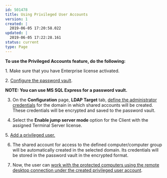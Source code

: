---
id: 501478
title: Using Privileged User Accounts
version: 1
created: |
  2019-06-05 17:20:58.022
updated: |
  2019-06-05 17:22:28.161
status: current
type: Page
---

**To use the Privileged Accounts feature, do the following:**

1. Make sure that you have Enterprise license activated.

2. [Configure the password vault](#_Password_Vault_Configuration).

**NOTE: You can use MS SQL Express for a password vault.**

3. On the **Configuration** page, **LDAP Target** tab, [define the administrator credentials](#_Defining_Domain_Administrator) for the domain in which shared accounts will be created. These credentials will be encrypted and saved to the password vault.

4. Select the **Enable jump server mode** option for the Client with the assigned Terminal Server license.

5. [Add a privileged user.](#_Adding_Privileged_User)

6. The shared account for access to the defined computer/computer group will be automatically created in the selected domain. Its credentials will be stored in the password vault in the encrypted format.

7. Now, the user can [work with the protected computers using the remote desktop connection under the created privileged user account](#_Using_Privileged_Account).

